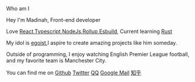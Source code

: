 <ExtraTitle>Who am I</ExtraTitle>

Hey I'm Madinah, Front-end developer

Love [React](https://react.dev/ 'i-simple-icons-react'),[Typescript](https://www.typescriptlang.org/ 'i-simple-icons-typescript'),[NodeJs](https://nodejs.org/en 'i-simple-icons-nodedotjs'),[Rollup](https://github.com/rollup/rollup 'i-simple-icons-rollupdotjs'),[Esbuild](https://esbuild.github.io/ 'i-simple-icons-esbuild'),
Current learning [Rust](https://www.rust-lang.org/ 'i-simple-icons-rust')

My idol is [egoist](https://github.com/egoist),I aspire to create amazing projects like him someday.

Outside of programming, I enjoy watching English Premier League football, and my favorite team is Manchester City.

You can find me on [Github](https://github.com/Maidang1 'i-simple-icons-github') [Twitter](https://twitter.com/felixwliu 'i-simple-icons-twitter') [QQ](mailto:497350746@qq.com 'i-tdesign-logo-qq')
[Google Mail](mailto:felixwliu606@gmail.com 'i-simple-icons-google') [知乎](https://www.zhihu.com/people/maidang606 'i-simple-icons-zhihu')
